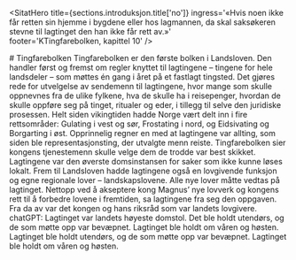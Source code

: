 
<SitatHero 
    title={sections.introduksjon.title['no']} 
    ingress='«Hvis noen ikke får retten sin hjemme i bygdene eller hos lagmannen, da skal saksøkeren stevne til lagtinget den han ikke får rett av.»'  
    footer='KTingfarebolken, kapittel 10'
/>
 
<Spacer height={6}/>


<Container>
    # Tingfarebolken
    <SubMenuCards items={sections.items} columns={3} gap={10} />
 
</Container>

<Container stil="firstletter text-left text-xl" margin={10}> 
    Tingfarebolken er den første bolken i Landsloven. Den handler først og fremst om regler knyttet til lagtingene – tingene for hele landsdeler – som møttes én gang i året på et fastlagt tingsted. Det gjøres rede for utvelgelse av sendemenn til lagtingene, hvor mange som skulle oppnevnes fra de ulike fylkene, hva de skulle ha i reisepenger, hvordan de skulle oppføre seg på tinget, ritualer og eder, i tillegg til selve den juridiske prosessen. Helt siden vikingtiden hadde Norge vært delt inn i fire rettsområder: Gulating i vest og sør, Frostating i nord, og Eidsivating og Borgarting i øst. Opprinnelig regner en med at lagtingene var allting, som siden ble representasjonsting, der utvalgte menn reiste. Tingfarebolken sier kongens tjenestemenn skulle velge dem de trodde var best skikket. Lagtingene var den øverste domsinstansen for saker som ikke kunne løses lokalt. Frem til Landsloven hadde lagtingene også en lovgivende funksjon og egne regionale lover – landskapslovene. Alle nye lover måtte vedtas på lagtinget. Nettopp ved å akseptere kong Magnus’ nye lovverk og kongens rett til å forbedre lovene i fremtiden, sa lagtingene fra seg den oppgaven. Fra da av var det kongen og hans riksråd som var landets lovgivere.
</Container>
<Spacer height={6}/>

<Work id="ubb-diplom-0080">
    chatGPT: Lagtinget var landets høyeste domstol. Det ble holdt utendørs, og de som møtte opp var bevæpnet. Lagtinget ble holdt om våren og høsten. Lagtinget ble holdt utendørs, og de som møtte opp var bevæpnet. Lagtinget ble holdt om våren og høsten.
</Work>

